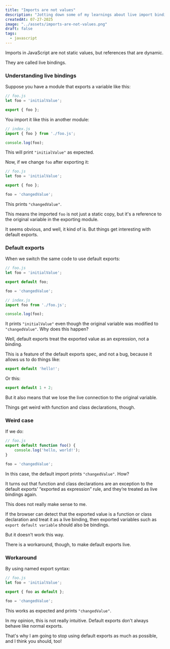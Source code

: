 ```yaml
---
title: "Imports are not values"
description: "Jotting down some of my learnings about live import bindings and how they (don't) work in default exports."
createdAt: 07-27-2025
image: "../assets/imports-are-not-values.png"
draft: false
tags:
  - javascript
---
```

Imports in JavaScript are not static values, but references that are dynamic.

They are called live bindings.

### Understanding live bindings

Suppose you have a module that exports a variable like this:

```javascript
// foo.js
let foo = 'initialValue';

export { foo };
```

You import it like this in another module:

```javascript
// index.js
import { foo } from './foo.js';

console.log(foo);
```

This will print `"initialValue"` as expected.

Now, if we change `foo` after exporting it:

```javascript
// foo.js
let foo = 'initialValue';

export { foo };

foo = 'changedValue';
```

This prints `"changedValue"`.

This means the imported `foo` is not just a static copy, but it's a reference to the original variable in the exporting module.

It seems obvious, and well, it kind of is. But things get interesting with default exports.

### Default exports

When we switch the same code to use default exports:
```javascript
// foo.js
let foo = 'initialValue';

export default foo;

foo = 'changedValue';
```

```javascript
// index.js
import foo from './foo.js';

console.log(foo);
```

It prints `"initialValue"` even though the original variable was modified to `"changedValue"`. Why does this happen?

Well, default exports treat the exported value as an expression, not a binding. 

This is a feature of the default exports spec, and not a bug, because it allows us to do things like:
```javascript
export default 'hello!';
```
Or this:
```javascript
export default 1 + 2;
```

But it also means that we lose the live connection to the original variable.

Things get weird with function and class declarations, though.

### Weird case

If we do:
```javascript
// foo.js
export default function foo() {
    console.log('hello, world!');
}

foo = 'changedValue';
```

In this case, the default import prints `"changedValue"`. How?

It turns out that function and class declarations are an exception to the default exports’ “exported as expression” rule, and they’re treated as live bindings again.

This does not really make sense to me.

If the browser can detect that the exported value is a function or class declaration and treat it as a live binding, then exported variables such as `export default variable` should also be bindings. 

But it doesn't work this way.

There is a workaround, though, to make default exports live.

### Workaround

By using named export syntax:
```javascript
// foo.js
let foo = 'initialValue';

export { foo as default };

foo = 'changedValue';
```

This works as expected and prints `"changedValue"`.

In my opinion, this is not really intuitive. Default exports don't always behave like normal exports.

That's why I am going to stop using default exports as much as possible, and I think you should, too!
